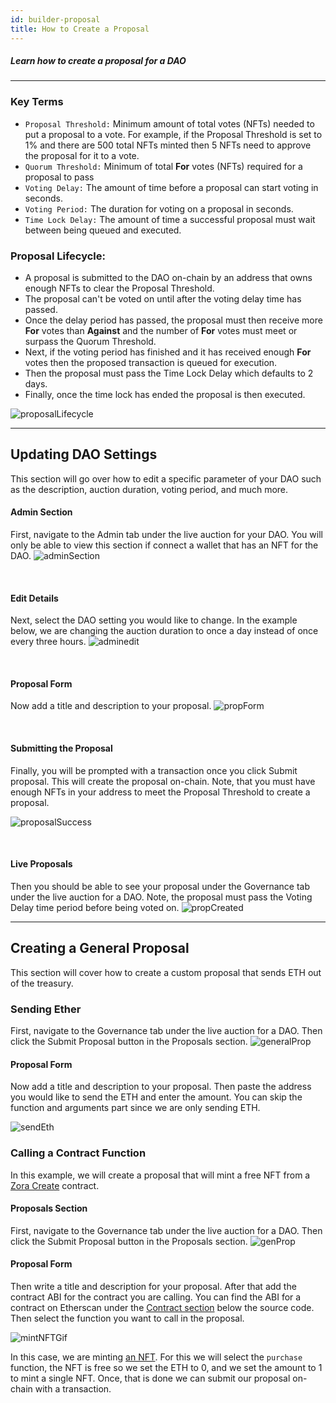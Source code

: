 ```yaml
---
id: builder-proposal
title: How to Create a Proposal
---
```




##### Learn how to create a proposal for a DAO

---


### Key Terms 

- `Proposal Threshold:` Minimum amount of total votes (NFTs) needed to put a proposal to a vote.
For example, if the Proposal Threshold is set to 1% and there are 500 total NFTs minted then 5 NFTs need to approve the proposal for it to a vote.
- `Quorum Threshold:` Minimum of total **For** votes (NFTs) required for a proposal to pass
- `Voting Delay:` The amount of time before a proposal can start voting in seconds.
- `Voting Period:` The duration for voting on a proposal in seconds.
- `Time Lock Delay:` The amount of time a successful proposal must wait between being queued and executed.

### Proposal Lifecycle:
- A proposal is submitted to the DAO on-chain by an address that owns enough NFTs to clear the Proposal Threshold.
- The proposal can't be voted on until after the voting delay time has passed.
- Once the delay period has passed, the proposal must then receive more **For** votes than **Against** and the number of **For** votes must meet or surpass the Quorum Threshold.
- Next, if the voting period has finished and it has received enough **For** votes then the proposed transaction is queued for execution.
- Then the proposal must pass the Time Lock Delay which defaults to 2 days.
- Finally, once the time lock has ended the proposal is then executed.

![proposalLifecycle](../../../assets/images/proposalLifecycle.png)

---

## Updating DAO Settings
This section will go over how to edit a specific parameter of your DAO such as the description, auction duration, voting period, and much more.

#### Admin Section
First, navigate to the Admin tab under the live auction for your DAO. 
You will only be able to view this section if connect a wallet that has an NFT for the DAO.
![adminSection](../../../assets/images/adminSection.png)

<br/>

#### Edit Details
Next, select the DAO setting you would like to change. 
In the example below, we are changing the auction duration to once a day instead of once every three hours.
![adminedit](../../../assets/images/adminEdit.png)


<br/>

#### Proposal Form
Now add a title and description to your proposal.
![propForm](../../../assets/images/proposalForm.png)

<br/>

#### Submitting the Proposal
Finally, you will be prompted with a transaction once you click Submit proposal.
This will create the proposal on-chain. 
Note, that you must have enough NFTs in your address to meet the Proposal Threshold to create a proposal.

![proposalSuccess](../../../assets/images/proposalSuccess.png)


<br/>

#### Live Proposals
Then you should be able to see your proposal under the Governance tab under the live auction for a DAO.
Note, the proposal must pass the Voting Delay time period before being voted on.
![propCreated](../../../assets/images/proposalCreated.png)

---

## Creating a General Proposal
This section will cover how to create a custom proposal that sends ETH out of the treasury.

### Sending Ether

First, navigate to the Governance tab under the live auction for a DAO.
Then click the Submit Proposal button in the Proposals section.
![generalProp](../../../assets/images/generalProposal.png)

#### Proposal Form
Now add a title and description to your proposal. 
Then paste the address you would like to send the ETH and enter the amount.
You can skip the function and arguments part since we are only sending ETH.

![sendEth](../../../assets/images/sendEthGif.gif)

### Calling a Contract Function

In this example, we will create a proposal that will mint a free NFT from a [Zora Create](https://create.zora.co/) contract.

#### Proposals Section
First, navigate to the Governance tab under the live auction for a DAO.
Then click the Submit Proposal button in the Proposals section.
![genProp](../../../assets/images/generalProposal.png)

#### Proposal Form
Then write a title and description for your proposal. 
After that add the contract ABI for the contract you are calling. 
You can find the ABI for a contract on Etherscan under the [Contract section](https://etherscan.io/address/0xe87a68de82204bfa63e4d626d4c5194481cf3b59#code) below the source code.
Then select the function you want to call in the proposal. 

![mintNFTGif](../../../assets/images/mintNFTGif.gif)

In this case, we are minting [an NFT](https://create.zora.co/collections/0xd945f759d422ae30a6166838317b937de08380e3).
For this we will select the `purchase` function, the NFT is free so we set the ETH to 0, and we set the amount to 1 to mint a single NFT.
Once, that is done we can submit our proposal on-chain with a transaction.

